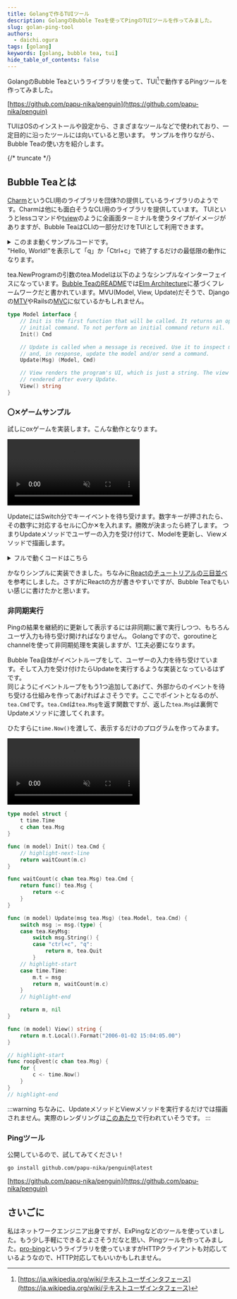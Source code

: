 ```yaml
---
title: Golangで作るTUIツール
description: GolangのBubble Teaを使ってPingのTUIツールを作ってみました。
slug: golan-ping-tool
authors:
  - daichi.ogura
tags: [golang]
keywords: [golang, bubble tea, tui]
hide_table_of_contents: false
---
```

<head>
  <script type="application/ld+json">
    {JSON.stringify({
      "@graph": [
        {
          "@context": "https://schema.org/",
          "@type": "WebSite",
          name: "WeCapital技術ブログ",
          alternateName: "WeCapital技術ブログ",
          url: "https://wecapital-inc.github.io",
        },
      ],
    })}
  </script>
</head>


GolangのBubble Teaというライブラリを使って、TUI[^tui]で動作するPingツールを作ってみました。

[https://github.com/papu-nika/penguin](https://github.com/papu-nika/penguin)

TUIはOSのインストールや設定から、さまざまなツールなどで使われており、一定目的に沿ったツールには向いていると思います。
サンプルを作りながら、Bubble Teaの使い方を紹介します。

{/* truncate */}

[^tui]: [https://ja.wikipedia.org/wiki/テキストユーザインタフェース](https://ja.wikipedia.org/wiki/テキストユーザインタフェース)


## Bubble Teaとは

[Charm](https://charm.sh/)というCLI用のライブラリを団体?の提供しているライブラリのようです。Charmは他にも面白そうなCLI用のライブラリを提供しています。
TUIというとlessコマンドや[tview](https://github.com/rivo/tview)のように全画面ターミナルを使うタイプがイメージがありますが、Bubble TeaはCLIの一部分だけをTUIとして利用できます。

<details>
  <summary>このまま動くサンプルコードです。<br/>"Hello, World!"を表示して「q」か「Ctrl+c」で終了するだけの最低限の動作になります。</summary>

    ```go
    package main

    import (
        "fmt"
        "os"

        tea "github.com/charmbracelet/bubbletea"
    )

    type model struct {
    }

    func (m model) Init() tea.Cmd {
        return nil
    }

    func (m model) Update(msg tea.Msg) (tea.Model, tea.Cmd) {
        switch msg := msg.(type) {
        case tea.KeyMsg:
            switch msg.String() {
            case "ctrl+c", "q":
                return m, tea.Quit
            default:
                return m, nil
            }
        }
        return m, nil
    }

    func (m model) View() string {
        return "Hello, World!"
    }

    func main() {
        var m model

        p := tea.NewProgram(m)
        if _, err := p.Run(); err != nil {
            os.Exit(1)
        }
    }
    ```

</details>

tea.NewProgramの引数のtea.Modelは以下のようなシンプルなインターフェイスになっています。[Bubble TeaのREADME](https://github.com/charmbracelet/bubbletea?tab=readme-ov-file#bubble-tea)では[Elm Architecture](https://guide.elm-lang.org/architecture/)に基づくフレームワークだと書かれています。MVU(Model, View, Update)だそうで、Djangoの[MTV](https://docs.djangoproject.com/ja/5.0/glossary/#term-MTV)やRailsの[MVC](https://en.wikipedia.org/wiki/Model%E2%80%93view%E2%80%93controller)に似ているかもしれません。

```go
type Model interface {
    // Init is the first function that will be called. It returns an optional
    // initial command. To not perform an initial command return nil.
    Init() Cmd

    // Update is called when a message is received. Use it to inspect messages
    // and, in response, update the model and/or send a command.
    Update(Msg) (Model, Cmd)

    // View renders the program's UI, which is just a string. The view is
    // rendered after every Update.
    View() string
}
```

### 〇✕ゲームサンプル

試しにoxゲームを実装します。こんな動作となります。

<video playsInline autoPlay muted loop controls>
  <source src="/video/marubatu_game.mp4" type="video/mp4"/>
</video>  

  

UpdateにはSwitch分でキーイベントを待ち受けます。数字キーが押されたら、その数字に対応するセルに〇か✕を入れます。勝敗が決まったら終了します。
つまりUpdateメソッドでユーザーの入力を受け付けて、Modelを更新し、Viewメソッドで描画します。

<MarubatuGolang/>

<details>
  <summary>フルで動くコードはこちら</summary>
  <FullMarubatuGolang/>
</details>

かなりシンプルに実装できました。ちなみに[Reactのチュートリアルの三目並べ](https://ja.react.dev/learn/tutorial-tic-tac-toe)を参考にしました。さすがにReactの方が書きやすいですが、Bubble Teaでもいい感じに書けたかと思います。

### 非同期実行

Pingの結果を継続的に更新して表示するには非同期に裏で実行しつつ、もちろんユーザ入力も待ち受け開ければなりません。
Golangですので、goroutineとchannelを使って非同期処理を実装しますが、1工夫必要になります。

Bubble Tea自体がイベントループをして、ユーザーの入力を待ち受けています。そして入力を受け付けたらUpdateを実行するような実装となっているはずです。  
同じようにイベントループをもう1つ追加してあげて、外部からのイベントを待ち受ける仕組みを作ってあげればよさそうです。ここでポイントとなるのが、`tea.Cmd`です。`tea.Cmd`は`tea.Msg`を返す関数ですが、返した`tea.Msg`は裏側でUpdateメソッドに渡してくれます。

ひたすらに`time.Now()`を渡して、表示するだけのプログラムを作ってみます。<Tooltip title="tea.Msgはinterface{}です" placement="top"><InfoIcon fontSize="medium"/></Tooltip>

<video  playsInline autoPlay muted loop controls>
  <source src="/video/time.mp4" type="video/mp4"/>
</video>  


```go
type model struct {
    t time.Time
    c chan tea.Msg
}

func (m model) Init() tea.Cmd {
    // highlight-next-line
    return waitCount(m.c)
}

func waitCount(c chan tea.Msg) tea.Cmd {
    return func() tea.Msg {
        return <-c
    }
}

func (m model) Update(msg tea.Msg) (tea.Model, tea.Cmd) {
    switch msg := msg.(type) {
    case tea.KeyMsg:
        switch msg.String() {
        case "ctrl+c", "q":
            return m, tea.Quit
        }
    // highlight-start
    case time.Time:
        m.t = msg
        return m, waitCount(m.c)
    }
    // highlight-end

    return m, nil
}

func (m model) View() string {
    return m.t.Local().Format("2006-01-02 15:04:05.00")
}

// highlight-start
func roopEvent(c chan tea.Msg) {
    for {
        c <- time.Now()
    }
}
// highlight-end
```

:::warning
ちなみに、UpdateメソッドとViewメソッドを実行するだけでは描画されません。実際のレンダリングは[このあたり](https://github.com/charmbracelet/bubbletea/blob/master/tea.go#L414)で行われていそうです。
:::

### Pingツール

公開しているので、試してみてください！

```shell
go install github.com/papu-nika/penguin@latest
```

[https://github.com/papu-nika/penguin](https://github.com/papu-nika/penguin)


## さいごに

私はネットワークエンジニア出身ですが、ExPingなどのツールを使っていました。もう少し手軽にできるとよさそうだなと思い、Pingツールを作ってみました。[pro-bing](https://github.com/prometheus-community/pro-bing)というライブラリを使っていますがHTTPクライアントも対応しているようなので、HTTP対応してもいいかもしれません。

<JobPosting/>
